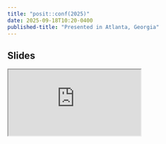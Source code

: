 ```yaml
---
title: "posit::conf(2025)"
date: 2025-09-18T10:20-0400
published-title: "Presented in Atlanta, Georgia"
---
```


## Slides

<div class="ratio ratio-16x9">
<iframe class="slide-deck" src="https://docs.google.com/presentation/d/e/2PACX-1vSg0VCDb-NLxmwoDLVAhH4Ta4lLaH5ZqOQCVh34dYC_QcZkhhokVlnYyuOYgrJ_5uMvaGfVaVcwt59V/pubembed?start=false&loop=false&delayms=3000" allowfullscreen="true" mozallowfullscreen="true" webkitallowfullscreen="true"></iframe>
</div>
